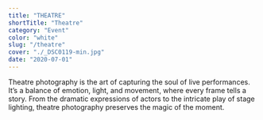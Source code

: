 ```yaml
---
title: "THEATRE"
shortTitle: "Theatre"
category: "Event"
color: "white"
slug: "/theatre"
cover: "./_DSC0119-min.jpg"
date: "2020-07-01"
---
```


Theatre photography is the art of capturing the soul of live performances. It’s a balance of emotion, light, and movement, where every frame tells a story. From the dramatic expressions of actors to the intricate play of stage lighting, theatre photography preserves the magic of the moment.
